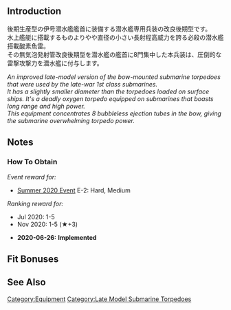 {{EquipmentInfo}}

==Introduction==
後期生産型の伊号潜水艦艦首に装備する潜水艦専用兵装の改良後期型です。<br>
水上艦艇に搭載するものよりやや直径の小さい長射程高威力を誇る必殺の潜水艦搭載酸素魚雷。<br>
その無気泡発射管改良後期型を潜水艦の艦首に8門集中した本兵装は、圧倒的な雷撃攻撃力を潜水艦に付与します。

''An improved late-model version of the bow-mounted submarine torpedoes that were used by the late-war 1st class submarines.''<br>
''It has a slightly smaller diameter than the torpedoes loaded on surface ships. It's a deadly oxygen torpedo equipped on submarines that boasts long range and high power.''<br>
''This equipment concentrates 8 bubbleless ejection tubes in the bow, giving the submarine overwhelming torpedo power.''

==Notes==
<div class="mw-collapsible"><h3>How To Obtain</h3>
<div class="mw-collapsible-content">
''Event reward for:''
* [[Summer 2020 Event]] E-2: Hard, Medium

''Ranking reward for:''
* Jul 2020: 1-5
* Nov 2020: 1-5 (★+3)

</div></div>


<div class="mw-collapsible><h3>Updates History</h3>
<div class="mw-collapsible-content>
* '''2020-06-26:''' '''Implemented'''
</div></div>

==Fit Bonuses==
{{:Late Model 53cm Bow Torpedo Mount (8 tubes)/Bonuses}}

==See Also==
{{Equipmentlist}}
[[Category:Equipment]]
[[Category:Late Model Submarine Torpedoes]]